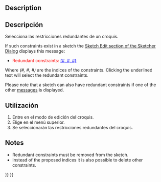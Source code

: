 <languages/>

<div class="mw-translate-fuzzy">
{{Docnav/es
|[[Sketcher_SelectHorizontalAxis/es|Seleccionar eje horizontal]]
|[[Sketcher_SelectConflictingConstraints/es|Seleccionar restricciones conflictivas]]
|[[Sketcher_Workbench/es|Croquizador]]
|IconL=Sketcher_SelectHorizontalAxis.svg
|IconR=Sketcher_SelectConflictingConstraints.svg
|IconC=Workbench_Sketcher.svg
}}
</div>

<div class="mw-translate-fuzzy">
{{GuiCommand/es
|Name=Sketcher SelectRedundantConstraints
|Name/es=Corquizador SeleccionarRestriccionesRedundantes
|Workbenches=[[Sketcher_Workbench/es|Corquizador]]
|MenuLocation=Croquis → Corquizador Herramientas → Seleccionar Restricciones Redundantes
|Shortcut=Shift+Ctrl+R
|Version=0.15
}}
</div>

==Description== 

<div class="mw-translate-fuzzy">
==Descripción==
Selecciona las restricciones redundantes de un croquis.
</div>

If such constraints exist in a sketch the [[Sketcher_Dialog#Sketch_Edit|Sketch Edit section of the Sketcher Dialog]] displays this message:
* <span style="color:red;">Redundant constraints: </span><span style="color:blue;text-decoration:underline;">(#, #, #)</span>
Where ''(#, #, #)'' are the indices of the constraints. Clicking the underlined text will select the redundant constraints.

Please note that a sketch can also have redundant constraints if one of the other [[Sketcher_Dialog#Sketch_Edit|messages]] is displayed.

<span id="Usage"></span>
==Utilización==

<div class="mw-translate-fuzzy">
#Entre en el modo de edición del croquis.
#Elige {{MenuCommand|Croquis → Croquizador Herramientas → [[File:Sketcher_SelectRedundantConstraints.svg|16px]] Seleccione Restricciones redundantes}} en el menú superior.
#Se seleccionarán las restricciones redundantes del croquis.
</div>

==Notes==

* Redundant constraints must be removed from the sketch.
* Instead of the proposed indices it is also possible to delete other constraints.


<div class="mw-translate-fuzzy">
{{Docnav/es
|[[Sketcher_SelectHorizontalAxis/es|Seleccionar eje horizontal]]
|[[Sketcher_SelectConflictingConstraints/es|Seleccionar restricciones conflictivas]]
|[[Sketcher_Workbench/es|Croquizador]]
|IconL=Sketcher_SelectHorizontalAxis.svg
|IconR=Sketcher_SelectConflictingConstraints.svg
|IconC=Workbench_Sketcher.svg
}}
</div>

{{Sketcher_Tools_navi{{#translation:}}}}
{{Userdocnavi{{#translation:}}}}